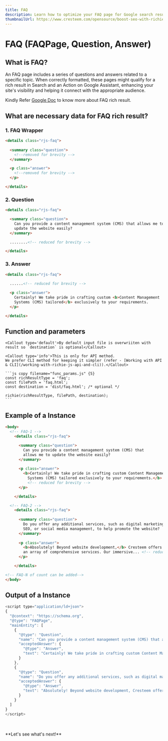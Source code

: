 ```yaml
---
title: FAQ
description: Learn how to optimize your FAQ page for Google search results, including the necessary data for FAQ rich results, and improve your online visibility and site traffic.
thumbnailUrl: https://www.cresteem.com/opensource/boost-seo-with-richie-js/thumbnail.png
---
```


# FAQ (FAQPage, Question, Answer)

## What is FAQ?
An FAQ page includes a series of questions and answers related to a specific topic. When correctly formatted, these pages might qualify for a rich result in Search and an Action on Google Assistant, enhancing your site's visibility and helping it connect with the appropriate audience.

Kindly Refer [Google Doc](https://developers.google.com/search/docs/appearance/structured-data/faqpage) to know more about FAQ rich result.

## What are necessary data for FAQ rich result?

### 1. FAQ Wrapper
```html copy filename="faq.html" {1,11} /rjs-faq/
<details class="rjs-faq">
  
  <summary class="question">
    <!--removed for brevity -->
  </summary>

  <p class="answer">
    <!--removed for brevity -->
  </p>

</details>
```

### 2. Question
```html copy filename="faq.html" /question/ {3-6}  /rjs-faq/
<details class="rjs-faq">

  <summary class="question">
    Can you provide a content management system (CMS) that allows me to
    update the website easily?
  </summary>

  ........<!-- reduced for brevity -->

</details>
```

### 3. Answer
```html copy filename="faq.html" /answer/ {5-8}  /rjs-faq/
<details class="rjs-faq">
  
  ......<!-- reduced for brevity -->

  <p class="answer">
    Certainly! We take pride in crafting custom <b>Content Management
    Systems (CMS) tailored</b> exclusively to your requirements.
  </p>

</details>
```

    
## Function and parameters
    
    <Callout type='default'>By default input file is overwriiten with result so `destination` is optional</Callout>

    <Callout type='info'>This is only for API method.
    We prefer CLI method for keeping it simpler (refer - [Working with API & CLI](/working-with-richie-js-api-and-cli)).</Callout>

    ```js copy filename="func_params.js" {5}
    const richResultType = 'faq';
    const filePath = 'faq.html';
    const destination = 'dist/faq.html'; /* optional */
    
    richie(richResultType, filePath, destination);
    ```

## Example of a Instance

```html copy filename="faq.html"
<body>
  <!-- FAQ-1 -->
	<details class="rjs-faq">

      <summary class="question">
        Can you provide a content management system (CMS) that
        allows me to update the website easily?
      </summary>
      
      <p class="answer">
        <b>Certainly! We take pride in crafting custom Content Management
          Systems (CMS) tailored exclusively to your requirements.</b>
          <!-- reduced for brevity -->
      </p>

	</details>

  <!-- FAQ-2 -->
	<details class="rjs-faq">
    
      <summary class="question">
        Do you offer any additional services, such as digital marketing,
        SEO, or social media management, to help promote the website?
      </summary>
      
      <p class="answer">
        <b>Absolutely! Beyond website development,</b> Cresteem offers
        an array of comprehensive services. Our immersive... <!-- reduced for brevity --> 
      </p>

	</details>

<!-- FAQ-N of count can be added-->
</body>

```

## Output of a Instance

```js filename="faq.html" copy
<script type="application/ld+json">
{
  "@context": "https://schema.org",
  "@type": "FAQPage",
  "mainEntity": [
    {
      "@type": "Question",
      "name": "Can you provide a content management system (CMS) that allows me to update the website easily?",
      "acceptedAnswer": {
        "@type": "Answer",
        "text": "Certainly! We take pride in crafting custom Content Management Systems (CMS) tailored exclusively to your requirements...." <!-- reduced for brevity -->
      }
    },
    {
      "@type": "Question",
      "name": "Do you offer any additional services, such as digital marketing, SEO, or social media management, to help promote the website?",
      "acceptedAnswer": {
        "@type": "Answer",
        "text": "Absolutely! Beyond website development, Cresteem offers an array of comprehensive services. Our immersive digital marketing strategies are... <!-- reduced for brevity -->"
      }
    }
  ]
}
</script>
```
<br/>
<br/>
**Let's see what's next!**